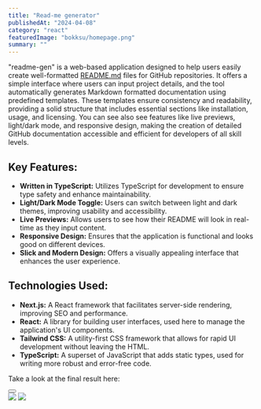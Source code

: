 ```yaml
---
title: "Read-me generator"
publishedAt: "2024-04-08"
category: "react"
featuredImage: "bokksu/homepage.png"
summary: ""
---
```


"readme-gen" is a web-based application designed to help users easily create well-formatted [README.md](http://readme.md/) files for GitHub repositories. It offers a simple interface where users can input project details, and the tool automatically generates Markdown formatted documentation using predefined templates. These templates ensure consistency and readability, providing a solid structure that includes essential sections like installation, usage, and licensing. You can see also see features like live previews, light/dark mode, and responsive design, making the creation of detailed GitHub documentation accessible and efficient for developers of all skill levels.

## Key Features:

- **Written in TypeScript:** Utilizes TypeScript for development to ensure type safety and enhance maintainability.
- **Light/Dark Mode Toggle:** Users can switch between light and dark themes, improving usability and accessibility.
- **Live Previews:** Allows users to see how their README will look in real-time as they input content.
- **Responsive Design:** Ensures that the application is functional and looks good on different devices.
- **Slick and Modern Design:** Offers a visually appealing interface that enhances the user experience.

## Technologies Used:

- **Next.js:** A React framework that facilitates server-side rendering, improving SEO and performance.
- **React:** A library for building user interfaces, used here to manage the application's UI components.
- **Tailwind CSS:** A utility-first CSS framework that allows for rapid UI development without leaving the HTML.
- **TypeScript:** A superset of JavaScript that adds static types, used for writing more robust and error-free code.

Take a look at the final result here:

<div>
  <Button
    href="https://readme-gen-alpha.vercel.app/"
    title="View project"
    className="mt-4 mb-12"
  />
</div>

<div className="flex flex-col gap-y-8">
  <Image
    src="/projects/readme/screenshot-light.png"
    width={1440}
    height={1000}
  />
  <Image
    src="/projects/readme/screenshot-dark.png"
    width={1440}
    height={1000}
  />
</div>
